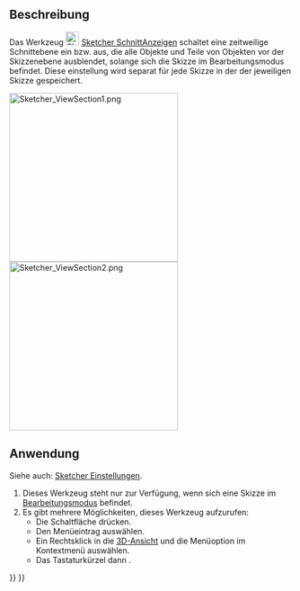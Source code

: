 <languages/>

{{Docnav/de
|[[Sketcher_ViewSketch/de|SkizzeAnzeigen]]
|[[Sketcher_Grid/de|Raster]]
|[[Sketcher_Workbench/de|Sketcher]]
|IconL=Sketcher_ViewSketch.svg
|IconR= Sketcher_Grid.svg‎
|IconC=Workbench_Sketcher.svg
}}

{{GuiCommand/de
|Name=Sketcher ViewSection
|Name/de=Sketcher SchnittAnzeigen
|MenuLocation=Skizze → Schnitt anzeigen
|Workbenches=[[Sketcher_Workbench/de|Sketcher]]
|Shortcut={{KEY|Q}} {{KEY|S}}
|Version=0.18
}}

<span id="Description"></span>
==Beschreibung==

Das Werkzeug [[Image:Sketcher_ViewSection.svg|24px]] [[Sketcher_ViewSection/de|Sketcher SchnittAnzeigen]] schaltet eine zeitweilige Schnittebene ein bzw. aus, die alle Objekte und Teile von Objekten vor der Skizzenebene ausblendet, solange sich die Skizze im Bearbeitungsmodus befindet. Diese einstellung wird separat für jede Skizze in der {{PropertyView/de|Section View}} der jeweiligen Skizze gespeichert.

[[File:Sketcher ViewSection1.png|300px]] [[File:Sketcher ViewSection2.png|300px]]
{{Caption|Teilweise verborgene Skizze und vollständig sichtbare Skizze}}

<span id="Usage"></span>
==Anwendung==

Siehe auch: [[Sketcher_Preferences/de#Anzeige|Sketcher Einstellungen]].

# Dieses Werkzeug steht nur zur Verfügung, wenn sich eine Skizze im [[Sketcher_EditSketch/de|Bearbeitungsmodus]] befindet.
# Es gibt mehrere Möglichkeiten, dieses Werkzeug aufzurufen:
#* Die Schaltfläche {{Button|[[File:Sketcher_ViewSection.svg|16px]] [[Sketcher_ViewSection/de|Schnittansicht umschalten]]}} drücken.
#* Den Menüeintrag {{MenuCommand|Skizze → Schnittansicht umschalten}} auswählen.
#* Ein Rechtsklick in die [[3D_View/de|3D-Ansicht]] und die Menüoption {{MenuCommand|[[Image:Sketcher_ViewSection.svg|16px]] Schnittansicht umschalten}} im Kontextmenü auswählen.
#* Das Tastaturkürzel {{KEY|Q}} dann {{KEY|S}}.


{{Docnav/de
|[[Sketcher_ViewSketch/de|SkizzeAnzeigen]]
|[[Sketcher_Grid/de|Raster]]
|[[Sketcher_Workbench/de|Sketcher]]
|IconL=Sketcher_ViewSketch.svg
|IconR= Sketcher_Grid.svg‎
|IconC=Workbench_Sketcher.svg
}}

{{Sketcher_Tools_navi{{#translation:}}}}
{{Userdocnavi{{#translation:}}}}